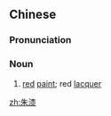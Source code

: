 ==Chinese==
{{zh-forms}}

===Pronunciation===
{{zh-pron
|m=zhūqī
|c=zyu1 cat1
|cat=n
}}

===Noun===
{{zh-noun}}

# [[red]] [[paint]]; red [[lacquer]]

[[zh:朱漆]]